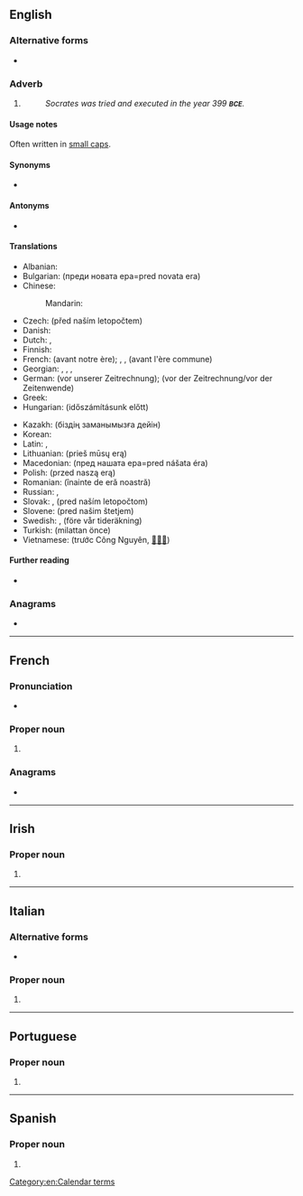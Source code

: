 {{also|B.C.E.|BĊE|все|всё}}
==English==

===Alternative forms===
* {{l|en|B.C.E.}}

===Adverb===
{{en-adverb|-}}

# {{lb|en|chronology}} {{initialism of|en|Before [[Common Era]] (Before the Common Era, before Common Era, before the Common Era), Before Current Era (Before the Current Era, before current era, before the current era), ''or'' before [[Christian Era]]}}
#: ''Socrates was tried and executed in the year 399 '''<small>BCE</small>'''.''

====Usage notes====
Often written in [[small caps]].

====Synonyms====
* {{l|en|BC}}

====Antonyms====
* {{l|en|CE}}

====Translations====
{{trans-top|before the common era}}
* Albanian: {{t|sq|para erës sonë}}
* Bulgarian: {{t|bg|пр.н.е.}} (преди новата ера=pred novata era)
* Chinese:
*: Mandarin: {{t+|cmn|公元前|tr=gōngyuán qián}}
* Czech: {{t+|cs|př. n. l.}} (před naším letopočtem)
* Danish: {{t+|da|f.v.t. (før vor tidsregning)}}
* Dutch: {{t|nl|onze jaartelling}}, {{t|nl|gewone tijdrekening}}
* Finnish: {{t|fi|eaa.}}
* French: {{t+|fr|av. n. è.}} (avant notre ère); {{t+|fr|AEC}}, {{t|fr|AÈC}}, {{t+|fr|av. è. c.}} (avant l'ère commune)
* Georgian: {{t|ka|ჩვ. წ.-მდე}}, {{t|ka|ახ. წ.–მდე}}, {{t|ka|ჩვენს წელთაღრიცხვამდე}}, {{t|ka|ახალ წელთაღრიცხვამდე}}
* German: {{t+|de|v. u. Z.}} (vor unserer Zeitrechnung); {{t+|de|v. d. Z.}} (vor der Zeitrechnung/vor der Zeitenwende)
* Greek: {{t+|el|π.Κ.Ε.}}
* Hungarian: {{t+|hu|i. e.}} (időszámításunk előtt)
{{trans-mid}}
* Kazakh: {{t|kk|б. з. д.}} (біздің заманымызға дейін)
* Korean: {{t+|ko|기원전|tr=紀元前}}
* Latin: {{t+|la|ante aer. vulg.}}, {{t+|la|ante aer. comm.}}
* Lithuanian: {{t|lt|pr. m. e.}} (prieš mūsų erą)
* Macedonian: {{t|mk|п.н.е.}} (пред нашата ера=pred nášata éra)
* Polish: {{t+|pl|p.n.e.}} (przed naszą erą)
* Romanian: {{t|ro|î.e.n.}} (înainte de eră noastră)
* Russian: {{t|ru|до н. э.}}, {{t|ru|до на́шей э́ры}}
* Slovak: {{t|sk|pred n. l.}}, {{t|sk|p.n.l.}} (pred naším letopočtom)
* Slovene: {{t|sl|pr. n. št.}} (pred našim štetjem)
* Swedish: {{t+|sv|f.v.t.}}, {{t|sv|fvt}} (före vår tideräkning)
* Turkish: {{t+|tr|M.Ö.}} (milattan önce)
* Vietnamese: {{t+|vi|TCN}} (trước Công Nguyên, [[𠓀]][[公元]])
{{trans-bottom}}

====Further reading====
* {{pedia|Common Era}}

===Anagrams===
* {{anagrams|en|a=bce|CBE|ECB}}

[[Category:en:Calendar terms]]

----

==French==

===Pronunciation===
* {{fr-IPA|biː-ciʰː-iːɪ}}

===Proper noun===
{{fr-proper noun|f}}

# {{initialism of|fr|Banque centrale européenne||[[ECB]], [[European Central Bank]]}}

===Anagrams===
* {{l|fr|bec}}

----

==Irish==

===Proper noun===
{{head|ga|proper noun|g=m}}

# {{initialism of|ga|Banc Ceannais Eorpach||[[ECB]], [[European Central Bank]]}}

----

==Italian==

===Alternative forms===
* {{alter|it|bce}}

===Proper noun===
{{it-proper noun|f}}

# {{initialism of|it|Banca Centrale Europea||[[ECB]], [[European Central Bank]]}}

----

==Portuguese==

===Proper noun===
{{pt-proper noun|m}}

# {{initialism of|pt|Banco Central Europeu||[[ECB]], [[European Central Bank]]}}

{{topic|pt|European Union}}

----

==Spanish==
{{wikipedia|lang=es}}

===Proper noun===
{{es-proper noun|m}}

# {{initialism of|es|Banco Central Europeo||[[ECB]], [[European Central Bank]]}}